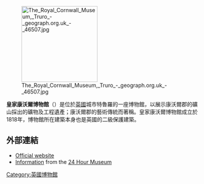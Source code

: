 [[File:The_Royal_Cornwall_Museum,_Truro_-_geograph.org.uk_-_46507.jpg|200px]]

'''皇家康沃爾博物館'''（{{lang-en|Royal Cornwall Museum}}）是位於[[英國|英國]]城市特魯羅的一座博物館，以展示康沃爾郡的礦山採出的礦物及工程遺產；康沃爾郡的藝術傳統而著稱。皇家康沃爾博物館成立於1818年，博物館所在建築本身也是英國的二級保護建築。
==外部連結==
* [http://www.royalcornwallmuseum.org.uk/ Official website]{{Wayback|url=http://www.royalcornwallmuseum.org.uk/ |date=20151001072013 }}
* [http://www.culture24.org.uk/mw1797 Information] from the [[24_Hour_Museum|24 Hour Museum]]
[[Category:英國博物館|Category:英國博物館]]